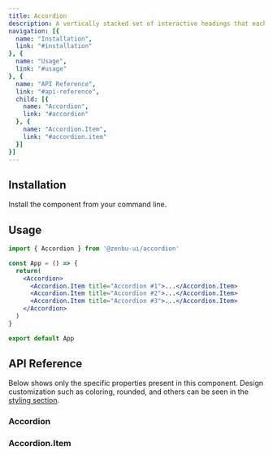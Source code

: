 ```yaml
---
title: Accordion
description: A vertically stacked set of interactive headings that each reveal an associated section of content.
navigation: [{
  name: "Installation",
  link: "#installation"
}, {
  name: "Usage",
  link: "#usage"
}, {
  name: "API Reference",
  link: "#api-reference",
  child: [{
    name: "Accordion",
    link: "#accordion"
  }, {
    name: "Accordion.Item",
    link: "#accordion.item"
  }]
}]
---
```


<PreviewAccordion />

## Installation
Install the component from your command line.

<NpmInstall packageName="@zenbu-ui/accordion" />

## Usage
```jsx
import { Accordion } from '@zenbu-ui/accordion'

const App = () => {
  return(
    <Accordion>
      <Accordion.Item title="Accordion #1">...</Accordion.Item>
      <Accordion.Item title="Accordion #2">...</Accordion.Item>
      <Accordion.Item title="Accordion #3">...</Accordion.Item>
    </Accordion>
  )
}

export default App
```

## API Reference
Below shows only the specific properties present in this component. Design customization such as coloring, rounded, and others can be seen in the [styling section](/docs/styling).

### Accordion
<AccordionProps />

### Accordion.Item
<AccordionItemProps />
